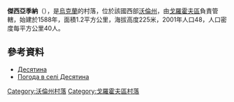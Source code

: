 {{coord|50|35|1|N|24|57|21|E|scale:30000|display=title}}

'''傑西亞季納'''（{{lang-uk|Десятина}}），是[[烏克蘭|烏克蘭]]的村落，位於該國西部[[沃倫州|沃倫州]]，由[[戈羅霍夫區|戈羅霍夫區]]負責管轄，始建於1588年，面積1.2平方公里，海拔高度225米，2001年人口48，人口密度每平方公里40人。

==參考資料==
* [http://w1.c1.rada.gov.ua/pls/z7503/A005?rdat1=31.03.2014&rf7571=4825 Десятина]
* [http://weather.in.ua/ua/volynskaja/6605 Погода в селі Десятина] {{Wayback|url=http://weather.in.ua/ua/volynskaja/6605 |date=20111219115142 }}

[[Category:沃倫州村落|Category:沃倫州村落]]
[[Category:戈羅霍夫區村落|Category:戈羅霍夫區村落]]


{{Volyn-geo-stub}}